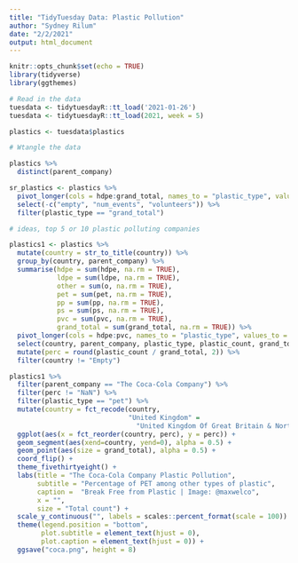```yaml
---
title: "TidyTuesday Data: Plastic Pollution"
author: "Sydney Rilum"
date: "2/2/2021"
output: html_document
---
```


```r
knitr::opts_chunk$set(echo = TRUE)
library(tidyverse)
library(ggthemes)
```

```r
# Read in the data
tuesdata <- tidytuesdayR::tt_load('2021-01-26')
tuesdata <- tidytuesdayR::tt_load(2021, week = 5)

plastics <- tuesdata$plastics
```

```r
# Wtangle the data

plastics %>% 
  distinct(parent_company)

sr_plastics <- plastics %>% 
  pivot_longer(cols = hdpe:grand_total, names_to = "plastic_type", values_to = "plastic_count") %>% 
  select(-c("empty", "num_events", "volunteers")) %>% 
  filter(plastic_type == "grand_total")

# ideas, top 5 or 10 plastic polluting companies

```



```r
plastics1 <- plastics %>% 
  mutate(country = str_to_title(country)) %>%
  group_by(country, parent_company) %>% 
  summarise(hdpe = sum(hdpe, na.rm = TRUE),
            ldpe = sum(ldpe, na.rm = TRUE),
            other = sum(o, na.rm = TRUE),
            pet = sum(pet, na.rm = TRUE),
            pp = sum(pp, na.rm = TRUE),
            ps = sum(ps, na.rm = TRUE),
            pvc = sum(pvc, na.rm = TRUE),
            grand_total = sum(grand_total, na.rm = TRUE)) %>% 
  pivot_longer(cols = hdpe:pvc, names_to = "plastic_type", values_to = "plastic_count") %>% 
  select(country, parent_company, plastic_type, plastic_count, grand_total) %>% 
  mutate(perc = round(plastic_count / grand_total, 2)) %>% 
  filter(country != "Empty")

plastics1 %>% 
  filter(parent_company == "The Coca-Cola Company") %>% 
  filter(perc != "NaN") %>% 
  filter(plastic_type == "pet") %>% 
  mutate(country = fct_recode(country,
                              "United Kingdom" = 
                                "United Kingdom Of Great Britain & Northern Ireland" )) %>% 
  ggplot(aes(x = fct_reorder(country, perc), y = perc)) +
  geom_segment(aes(xend=country, yend=0), alpha = 0.5) +
  geom_point(aes(size = grand_total), alpha = 0.5) +
  coord_flip() +
  theme_fivethirtyeight() +
  labs(title = "The Coca-Cola Company Plastic Pollution", 
       subtitle = "Percentage of PET among other types of plastic", 
       caption =  "Break Free from Plastic | Image: @maxwelco",
       x = "",
       size = "Total count") +
  scale_y_continuous("", labels = scales::percent_format(scale = 100)) +
  theme(legend.position = "bottom",
        plot.subtitle = element_text(hjust = 0),
        plot.caption = element_text(hjust = 0)) +
  ggsave("coca.png", height = 8)
```




